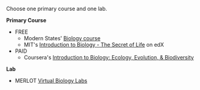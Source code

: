 
<CourseCard title="Introduction to Biology">

Choose one primary course and one lab.

**Primary Course**

- FREE
  - Modern States' [Biology course](https://modernstates.org/course/biology/)
  - MIT's [Introduction to Biology - The Secret of Life](https://www.edx.org/course/introduction-to-biology-the-secret-of-life-3) on edX
- PAID
  - Coursera's [Introduction to Biology: Ecology, Evolution, & Biodiversity](https://www.coursera.org/specializations/introduction-to-biology?)

**Lab**

- MERLOT [Virtual Biology Labs](https://virtuallabs.merlot.org/vl_biology.html)

</CourseCard>
